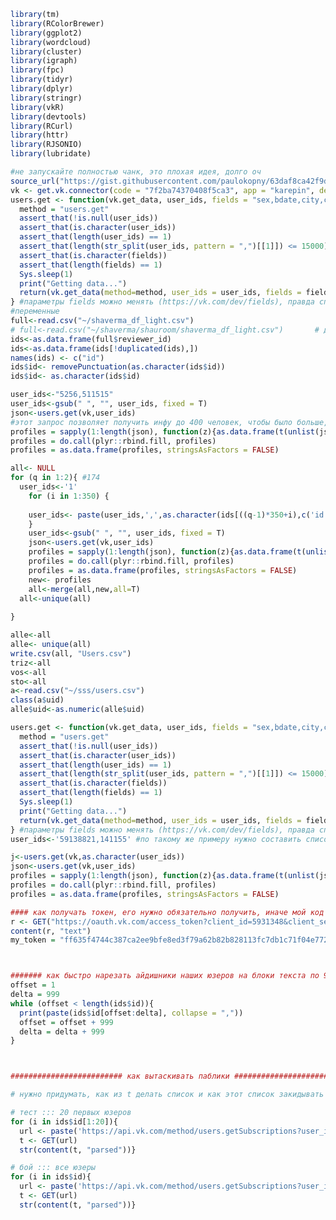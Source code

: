 ```r
library(tm)
library(RColorBrewer)
library(ggplot2)
library(wordcloud)
library(cluster)
library(igraph)
library(fpc)
library(tidyr)
library(dplyr)
library(stringr)
library(vkR)
library(devtools)
library(RCurl)
library(httr)
library(RJSONIO)
library(lubridate)
```


```r
#не запускайте полностью чанк, это плохая идея, долго оч
source_url("https://gist.githubusercontent.com/paulokopny/63daf8ca42f9d842b122/raw/bf7c8f9f6944b44e7c791cb66f4919bd762f4dc9/vk.R") 
vk <- get.vk.connector(code = "7f2ba74370408f5ca3", app = "karepin", debug = T)
users.get <- function(vk.get_data, user_ids, fields = "sex,bdate,city,country,home_town,education,universities,schools,counters,occupation,relation,personal") {
  method = "users.get"
  assert_that(!is.null(user_ids))
  assert_that(is.character(user_ids))
  assert_that(length(user_ids) == 1)
  assert_that(length(str_split(user_ids, pattern = ",")[[1]]) <= 15000)
  assert_that(is.character(fields))
  assert_that(length(fields) == 1)
  Sys.sleep(1)
  print("Getting data...")
  return(vk.get_data(method=method, user_ids = user_ids, fields = fields))
} #параметры fields можно менять (https://vk.com/dev/fields), правда список инфы,что там предлагают не особо радует
#переменные
full<-read.csv("~/shaverma_df_light.csv")
# full<-read.csv("~/shaverma/shauroom/shaverma_df_light.csv")       # для Руслана
ids<-as.data.frame(full$reviewer_id)
ids<-as.data.frame(ids[!duplicated(ids),])
names(ids) <- c("id")
ids$id<- removePunctuation(as.character(ids$id))
ids$id<- as.character(ids$id)
```

```r
user_ids<-"5256,511515"
user_ids<-gsub(" ", "", user_ids, fixed = T)
json<-users.get(vk,user_ids)
#этот запрос позволяет получить инфу до 400 человек, чтобы было больше, надо менять код, но как, я не разобрался (скрипт для большого количества ниже)
profiles = sapply(1:length(json), function(z){as.data.frame(t(unlist(json[[z]])))})
profiles = do.call(plyr::rbind.fill, profiles) 
profiles = as.data.frame(profiles, stringsAsFactors = FALSE) 

```

```r

all<- NULL
for (q in 1:2){ #174 
  user_ids<-'1'
    for (i in 1:350) {
      
    user_ids<- paste(user_ids,',',as.character(ids[((q-1)*350+i),c('id')]))
    }
    user_ids<-gsub(" ", "", user_ids, fixed = T)
    json<-users.get(vk,user_ids)
    profiles = sapply(1:length(json), function(z){as.data.frame(t(unlist(json[[z]])))})
    profiles = do.call(plyr::rbind.fill, profiles) 
    profiles = as.data.frame(profiles, stringsAsFactors = FALSE) 
    new<- profiles
    all<-merge(all,new,all=T)
  all<-unique(all)
  
}

alle<-all
alle<- unique(all)
write.csv(all, "Users.csv")
triz<-all
vos<-all
sto<-all
a<-read.csv("~/sss/users.csv")
class(a$uid)
alle$uid<-as.numeric(alle$uid)
```

```r
users.get <- function(vk.get_data, user_ids, fields = "sex,bdate,city,country,home_town,education,universities,schools,counters,occupation,relation,personal") {
  method = "users.get"
  assert_that(!is.null(user_ids))
  assert_that(is.character(user_ids))
  assert_that(length(user_ids) == 1)
  assert_that(length(str_split(user_ids, pattern = ",")[[1]]) <= 15000)
  assert_that(is.character(fields))
  assert_that(length(fields) == 1)
  Sys.sleep(1)
  print("Getting data...")
  return(vk.get_data(method=method, user_ids = user_ids, fields = fields))
} #параметры fields можно менять (https://vk.com/dev/fields), правда список инфы,что там предлагают не особо радует
user_ids<-'59138821,141155' #по такому же примеру нужно составить список id голосовавших

j<-users.get(vk,as.character(user_ids)) 
json<-users.get(vk,user_ids)
profiles = sapply(1:length(json), function(z){as.data.frame(t(unlist(json[[z]])))})
profiles = do.call(plyr::rbind.fill, profiles) 
profiles = as.data.frame(profiles, stringsAsFactors = FALSE) 
```

```r

#### как получать токен, его нужно обязательно получить, иначе мой код не будет работать ####
r <- GET("https://oauth.vk.com/access_token?client_id=5931348&client_secret=TNErTj22HPljiUMRoCOK&redirect_uri=https://oauth.vk.com/blank.html&code=d4a0098b279bc47555")
content(r, "text")
my_token = "ff635f4744c387ca2ee9bfe8ed3f79a62b82b828113fc7db1c71f04e7722345007e9a439b5128a99d1409"



####### как быстро нарезать айдишники наших юзеров на блоки текста по 998 элементов ########
offset = 1
delta = 999
while (offset < length(ids$id)){
  print(paste(ids$id[offset:delta], collapse = ","))
  offset = offset + 999
  delta = delta + 999
}



######################### как вытаскивать паблики ###############################

# нужно придумать, как из t делать список и как этот список закидывать в user.csv (туда, где хранятся все данные на юзеров)

# тест ::: 20 первых юзеров
for (i in ids$id[1:20]){
  url <- paste('https://api.vk.com/method/users.getSubscriptions?user_id=', i, "&extended=0&fields=id,name", "&v=5.62", "access_token=", my_token, sep = "")
  t <- GET(url)
  str(content(t, "parsed"))}

# бой ::: все юзеры
for (i in ids$id){
  url <- paste('https://api.vk.com/method/users.getSubscriptions?user_id=', i, "&extended=0&fields=id,name", "&v=5.62", "access_token=", my_token, sep = "")
  t <- GET(url)
  str(content(t, "parsed"))}
```

